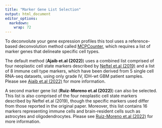```yaml
---
title: "Marker Gene List Selection"
output: html_document
editor_options: 
  markdown: 
    wrap: 72
---
```


To deconvolute your gene expression profiles this tool uses a reference-based deconvolution method called [MCPCounter](https://doi.org/10.1186/s13059-016-1070-5), which requires a list of marker genes that delineate specific cell types.

The default method (**Ajaib et.al (2022)**) uses a combined list comprised of four neoplastic cell state markers described by [Neftel et.al (2019)](https://doi.org/10.1016/j.cell.2019.06.024) and a list of 8 immune cell type markers, which have been derived from 5 single cell RNA-seq datasets, using only grade IV, IDH-wt GBM patient samples. Please see [Ajaib et.al (2022)]() for more information.     

A second marker gene list (**Ruiz-Moreno et.al (2022)**) can also be selected. This list is also comprised of the four neoplastic cell state markers described by Neftel et.al (2019), though the specific markers used differ from those reported in the original paper. Moreover, this list contains 16 markers representing immune cells and brain-resident cells such as astrocytes and oligodendrocytes. Please see [Ruiz-Moreno et.al (2022)](https://doi.org/10.1101/2022.08.27.505439) for more information.
